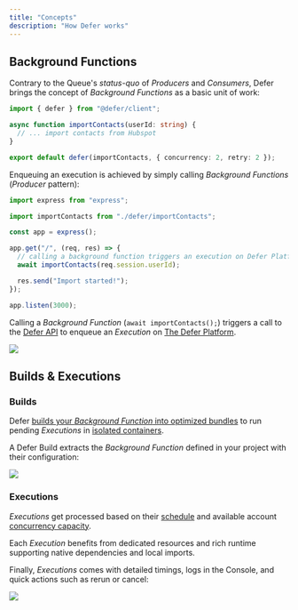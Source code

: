 ```yaml
---
title: "Concepts"
description: "How Defer works"
---
```


## Background Functions

Contrary to the Queue's _status-quo_ of _Producers_ and _Consumers_, Defer
brings the concept of _Background Functions_ as a basic unit of work:

```ts defer/importContacts.ts
import { defer } from "@defer/client";

async function importContacts(userId: string) {
  // ... import contacts from Hubspot
}

export default defer(importContacts, { concurrency: 2, retry: 2 });
```

Enqueuing an execution is achieved by simply calling _Background Functions_
(_Producer_ pattern):

```ts api.ts
import express from "express";

import importContacts from "./defer/importContacts";

const app = express();

app.get("/", (req, res) => {
  // calling a background function triggers an execution on Defer Platform
  await importContacts(req.session.userId);

  res.send("Import started!");
});

app.listen(3000);
```

Calling a _Background Function_ (`await importContacts();`) triggers a call to
the [Defer API](/references/defer-api) to enqueue an _Execution_ on
[The Defer Platform](/platform/runner/overview).

<Frame caption="The lifecycle of a Background Function call.">
  <img src="/images/getting-started/concepts/how-defer-works.png" />
</Frame>

## Builds & Executions

### Builds

Defer
[builds your _Background Function_ into optimized bundles](/platform/builder/compilation)
to run pending _Executions_ in
[isolated containers](/platform/runner/environment).

A Defer Build extracts the _Background Function_ defined in your project with
their configuration:

<Frame caption="Background Functions identified in a project.">
  <img src="/images/getting-started/concepts/defer-build.png" />
</Frame>

### Executions

_Executions_ get processed based on their [schedule](/features/cron) and
available account [concurrency capacity](/features/concurrency).

Each _Execution_ benefits from dedicated resources and rich runtime supporting
native dependencies and local imports.

Finally, _Executions_ comes with detailed timings, logs in the Console, and
quick actions such as rerun or cancel:

<Frame caption="A successful execution with logs and detailed timings.">
  <img src="/images/getting-started/concepts/defer-execution.png" />
</Frame>
